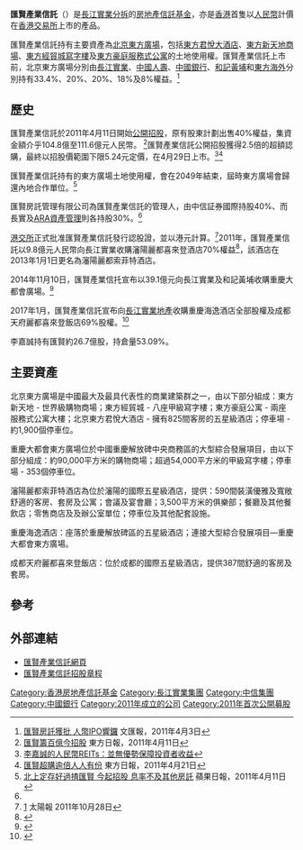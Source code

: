 {{Infobox_Company
 | company_name = 匯賢產業信託<br> HuiXian REIT
 | company_type = 上市公司<br>{{hkex|87001}} |
 company_logo = [[File:HuiXianREIT_logo.svg|250px]]|
 foundation = 2011年| 
 location = {{HKG}}皇后大道中2號[[長江集團中心|長江集團中心]]303室| 
 key_people = 主席：[[甘慶林|甘慶林]]| 
 industry = [[房地產信託基金|房地產信託基金]]| 
 products = | 
 revenue = | 
 operating_income = | 
 net_income = | 
 parent = [[ARA資產管理|ARA資產管理]]| 
 subsid = | 
 homepage = {{url|www.huixianreit.com/}}
}}
'''匯賢產業信託'''（{{sehk|87001}}）是[[長江實業|長江實業]][[業務分拆|分拆]]的[[房地產信託基金|房地產信託基金]]，亦是[[香港|香港]]首隻以[[人民幣|人民幣]]計價在[[香港交易所|香港交易所]]上市的產品。

匯賢產業信託持有主要資產為[[北京|北京]][[東方廣場|東方廣場]]，包括[[東方君悅大酒店|東方君悅大酒店]]、[[東方新天地|東方新天地]][[商場|商場]]、[[東方經貿城|東方經貿城]][[寫字樓|寫字樓]]及[[東方豪庭|東方豪庭]][[服務式公寓|服務式公寓]]的土地使用權。匯賢產業信託上市前，北京東方廣場分別由[[長江實業|長江實業]]、[[中國人壽|中國人壽]]、[[中國銀行|中國銀行]]、[[和記黃埔|和記黃埔]]和[[東方海外|東方海外]]分別持有33.4%、20%、20%、18%及8%權益。<ref>[http://paper.wenweipo.com/2011/04/03/FI1104030004.htm 匯賢房託獲批 人幣IPO響鑼] {{Wayback|url=http://paper.wenweipo.com/2011/04/03/FI1104030004.htm |date=20160304060139 }} 文匯報，2011年4月3日</ref>

==歷史==
匯賢產業信託於2011年4月11日開始[[IPO|公開招股]]，原有股東計劃出售40%權益，集資金額介乎104.8億至111.6億元人民幣。
<ref name='news411'>[http://finance.sina.com.hk/news/42/2/1/3759729/1.html 匯賢籌百億今招股]{{Dead link|date=2019年10月 |bot=InternetArchiveBot |fix-attempted=yes }} 東方日報，2011年4月11日</ref>匯賢產業信託公開招股獲得2.5倍的超額認購，最終以招股價範圍下限5.24元定價，在4月29日上市。<ref>[http://finance.sina.com.hk/news/11/2/1/3794495/1.html 李嘉誠的人民幣REITs：並無優勢保障投資者收益]{{Dead link|date=2019年10月 |bot=InternetArchiveBot |fix-attempted=yes }}</ref><ref>[http://finance.sina.com.hk/news/42/2/1/3779029/1.html 匯賢超購逾倍人人有份]{{Dead link|date=2019年10月 |bot=InternetArchiveBot |fix-attempted=yes }} 東方日報，2011年4月21日</ref>

匯賢產業信託持有的東方廣場土地使用權，會在2049年結束，屆時東方廣場會歸還內地合作單位。<ref>[http://hk.apple.nextmedia.com/template/apple/art_main.php?iss_id=20110411&sec_id=15307&subsec_id=15320&art_id=15155164 北上定存好過揸匯賢 今起招股 息率不及其他房託] {{Wayback|url=http://hk.apple.nextmedia.com/template/apple/art_main.php?iss_id=20110411&sec_id=15307&subsec_id=15320&art_id=15155164 |date=20110414005701 }} 蘋果日報，2011年4月11日</ref>

匯賢房託管理有限公司為匯賢產業信託的管理人，由中信証券國際持股40%、而長實及[[ARA資產管理|ARA資產管理]]則各持股30%。<ref name='news411' />

[[港交所|港交所]]正式批准匯賢產業信託發行認股證，並以港元計算。<ref>[http://the-sun.on.cc/cnt/finance/20111028/00434_080.html] {{Wayback|url=http://the-sun.on.cc/cnt/finance/20111028/00434_080.html |date=20170308043632 }}太陽報 2011年10月28日</ref>2011年，匯賢產業信託以9.8億元人民幣向長江實業收購瀋陽麗都喜來登酒店70%權益<ref>{{Cite web |url=http://orientaldaily.on.cc/cnt/finance/20111111/00202_018.html |title=匯賢9.8億入主內地酒店 東方日報 2011年11月11日 |accessdate=2011年11月11日 |archive-date=2012年10月1日 |archive-url=https://web.archive.org/web/20121001220247/http://orientaldaily.on.cc/cnt/finance/20111111/00202_018.html |dead-url=no }}</ref>，該酒店在2013年1月1日更名為瀋陽麗都索菲特酒店。

2014年11月10日，匯賢產業信托宣布以39.1億元向長江實業及和記黃埔收購重慶大都會廣場。<ref>{{Cite web |url=http://house.hexun.com.tw/2014-11-12/170301502.html |title=李嘉誠40億買自家地產項目打破市場“撤資說” |access-date=2014-11-15 |archive-url=https://web.archive.org/web/20141129022032/http://house.hexun.com.tw/2014-11-12/170301502.html |archive-date=2014-11-29 |dead-url=yes }}</ref>

2017年1月，匯賢產業信託宣布向[[長江實業地產|長江實業地產]]收購重慶海逸酒店全部股權及成都天府麗都喜來登飯店69%股權。<ref>{{Cite web |url=http://www.huixianreit.com/download_file.php?files_id=377&lang=cht |title=有關建議收購重慶酒店及成都酒店的關連人士交易 |accessdate=2017-03-07 |archive-date=2017-03-08 |archive-url=https://web.archive.org/web/20170308133606/http://www.huixianreit.com/download_file.php?files_id=377&lang=cht |dead-url=no }}</ref>

李嘉誠持有匯賢約26.7億股，持倉量53.09%。

==主要資產==
北京東方廣場是中國最大及最具代表性的商業建築群之一，由以下部分組成：東方新天地 - 世界級購物商場；東方經貿城 - 八座甲級寫字樓；東方豪庭公寓 - 兩座服務式公寓大樓；北京東方君悅大酒店 - 擁有825間客房的五星級酒店；停車場 - 約1,900個停車位。

重慶大都會東方廣場位於中國重慶解放碑中央商務區的大型綜合發展項目，由以下部分組成：約90,000平方米的購物商場；超過54,000平方米的甲級寫字樓；停車場 - 353個停車位。

瀋陽麗都索菲特酒店為位於瀋陽的國際五星級酒店，提供：590間裝潢優雅及寬敞舒適的客房、套房及公寓；會議及宴會廳；3,500平方米的俱樂部；餐廳及其他餐飲店；零售商店及及辦公室單位；停車位及其他配套設施。

重慶海逸酒店：座落於重慶解放碑區的五星級酒店；連接大型綜合發展項目—重慶大都會東方廣場。

成都天府麗都喜來登飯店：位於成都的國際五星級酒店，提供387間舒適的客房及套房。

==參考==
{{reflist}}

==外部連結==
*[http://www.huixianreit.com/ 匯賢產業信託網頁]{{Wayback|url=http://www.huixianreit.com/ |date=20110414125746 }} 
*[http://www.hkexnews.hk/listedco/listconews/sehk/20110411/LTN20110411022_C.HTM 匯賢產業信託招股章程]{{Wayback|url=http://www.hkexnews.hk/listedco/listconews/sehk/20110411/LTN20110411022_C.HTM |date=20110414135206 }}

[[Category:香港房地產信託基金|Category:香港房地產信託基金]]
[[Category:長江實業集團|Category:長江實業集團]]
[[Category:中信集團|Category:中信集團]]
[[Category:中國銀行|Category:中國銀行]]
[[Category:2011年成立的公司|Category:2011年成立的公司]]
[[Category:2011年首次公開募股|Category:2011年首次公開募股]]